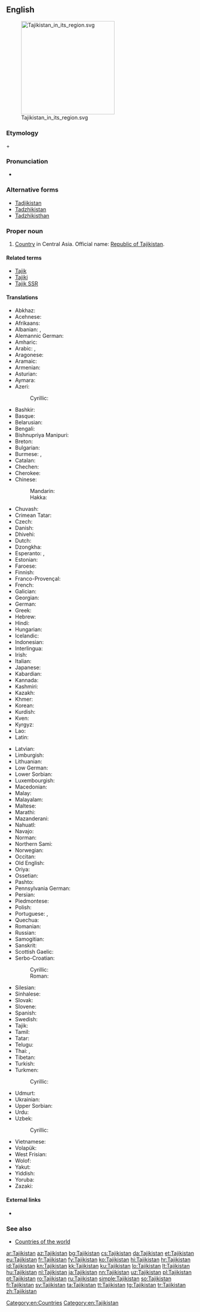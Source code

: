 ==English==
[[File:Tajikistan in its region.svg|thumb|250px]]

===Etymology===
{{etyl|fa|en}} {{m|fa|تاجيک‎|tr=Tājīk}} + {{m|fa|ستان|tr=-stān||-stan}}

===Pronunciation===
* {{audio|En-us-Tajikistan.ogg|Audio (US)|lang=en}}

===Alternative forms===
* [[Tadjikistan]]
* [[Tadzhikistan]]
* [[Tadzhikisthan]]

===Proper noun===
{{en-proper noun}}

# [[country|Country]] in Central Asia. Official name: [[Republic of Tajikistan]].

====Related terms====
* [[Tajik]]
* [[Tajiki]]
* [[Tajik SSR]]

====Translations====
{{trans-top|Republic of Tajikistan}}
* Abkhaz: {{t|ab|Таджикистан}}
* Acehnese: {{t|ace|Tajikistan}}
* Afrikaans: {{t|af|Tadjikistan}}
* Albanian: {{t|sq|Taxhikistani|m}}, {{t|sq|Taxhikistan|m}}
* Alemannic German: {{t|gsw|Tadschikistan}}
* Amharic: {{t|am|ታጂኪስታን|sc=Ethi}}
* Arabic: {{t|ar|طَاجِيكِسْتَان|m}}, {{t|ar|تَاجِيكِسْتَان|m}}
* Aragonese: {{t|an|Tachiquistán}}
* Aramaic: {{t|arc|ܛܐܓܝܩܣܛܐܢ|sc=Hebr}}
* Armenian: {{t|hy|Տաջիկստան}}
* Asturian: {{t|ast|Tayiquistán|m}}
* Aymara: {{t|ay|Tayiksuyu}}
* Azeri: {{t+|az|Tacikistan}}
*: Cyrillic: {{t|az|Таҹикистан|sc=Cyrl}}
* Bashkir: {{t|ba|Тажикстан|sc=Cyrl}}
* Basque: {{t+|eu|Tajikistan}}
* Belarusian: {{t|be|Таджыкіста́н|m}}
* Bengali: {{t|bn|তাজিকিস্তান|sc=Beng}}
* Bishnupriya Manipuri: {{t|bpy|তাজিকিস্তান|tr=tājikistān|sc=Beng}}
* Breton: {{t|br|Tadjikistan}}
* Bulgarian: {{t+|bg|Таджикиста́н|m}}
* Burmese: {{t|my|တာဂျစ်ကစ္စတန်နိုင်ငံ|sc=Mymr}}, {{t|my|တာဂျစ်ကစ္စတန်|sc=Mymr}}
* Catalan: {{t+|ca|Tadjikistan|m}}
* Chechen: {{t|ce|Таджикистан}}
* Cherokee: {{t|chr|ᏔᏥᎩᏍᏔᏂ|sc=Cher}}
* Chinese:
*: Mandarin: {{t+|cmn|塔吉克斯坦|tr=Tǎjíkèsītǎn|sc=Hani}}
*: Hakka: {{t|hak|塔吉克斯坦|tr=Thap-kit-khiet-sṳ̂-thán|sc=Hans}}
* Chuvash: {{t|cv|Таджикистан}}
* Crimean Tatar: {{t|crh|Tacikistan}}
* Czech: {{t+|cs|Tádžikistán|m}}
* Danish: {{t|da|Tadsjikistan}}
* Dhivehi: {{t|dv|ތަޖިކިސްތާން|sc=Thaa}}
* Dutch: {{t+|nl|Tadzjikistan}}
* Dzongkha: {{t|dz|ཏ་ཇག་ཀིསི་ཏཱན་|sc=Tibt}}
* Esperanto: {{t|eo|Taĝikio}}, {{t|eo|Taĝikistano}}
* Estonian: {{t+|et|Tadžikistan}}
* Faroese: {{t|fo|Tadsjikistan|n}}
* Finnish: {{t+|fi|Tadžikistan}}
* Franco-Provençal: {{t|frp|Tadj·iquistan}}
* French: {{t+|fr|Tadjikistan|m}}
* Galician: {{t+|gl|Taxiquistán|m}}
* Georgian: {{t|ka|ტაჯიკეთი|sc=Geor}}
* German: {{t+|de|Tadschikistan|n}}
* Greek: {{t+|el|Τατζικιστάν|n}}
* Hebrew: {{t|he|טָגִ׳יקִיסְטָן|m|tr=tajikistan|sc=Hebr}}
* Hindi: {{t+|hi|ताजिकिस्तान|m|sc=Deva}}
* Hungarian: {{t+|hu|Tádzsikisztán}}
* Icelandic: {{t+|is|Tadsjikistan}}
* Indonesian: {{t+|id|Tajikistan}}
* Interlingua: {{t|ia|Tadzhikistan}}
* Irish: {{t|ga|Táidsíceastáin|f|alt=an Táidsíceastáin}}
* Italian: {{t+|it|Tagikistan|m}}
* Japanese: {{t+|ja|タジキスタン|tr=Tajikisutan}}
* Kabardian: {{t|kbd|Таджыкыстэн}}
* Kannada: {{t|kn|ತಜಿಕಿಸ್ತಾನ್|sc=Knda}}
* Kashmiri: {{t|ks|ताजिकिस्थान|tr=tājikisthān|sc=ks-Arab}}
* Kazakh: {{t|kk|Тәжікстан}}
* Khmer: {{t|km|តាជីគីស្ថាន|tr=taajiikiistʰaan|sc=Khmr}}
* Korean: {{t+|ko|^타지키스탄|sc=Kore}}
* Kurdish: {{t+|ku|Tacîkistan}}
* Kven: {{t|fkv|Tadžikistan}}
* Kyrgyz: {{t+|ky|Тажикстан}}
* Lao: {{t|lo|ຕັກຊີກິສະຖານ|sc=Laoo}}
* Latin: {{t|la|Tadzikistania|f}}
{{trans-mid}}
* Latvian: {{t+|lv|Tadžikistāna|f}}
* Limburgish: {{t|li|Tadzjikistan}}
* Lithuanian: {{t+|lt|Tadžikija|f}}
* Low German: {{t|nds|Tadschikistan}}
* Lower Sorbian: {{t|dsb|Tadžikistan}}
* Luxembourgish: {{t|lb|Tadschikistan}}
* Macedonian: {{t|mk|Таџикиста́н|m}}
* Malay: {{t|ms|Tajikistan}}
* Malayalam: {{t|ml|താജിക്കിസ്ഥാന്‍|sc=Mlym}}
* Maltese: {{t|mt|Taġikistan}}
* Marathi: {{t|mr|ताजिकिस्तान|sc=Deva}}
* Mazanderani: {{t|mzn|تاجیکستون}}
* Nahuatl: {{t|nah|Tayictlālpan}}
* Navajo: {{t|nv|Tʼajiʼ bikéyah}}
* Norman: {{t|nrf|Tajikistan|m}}
* Northern Sami: {{t|se|Tažikistan}}
* Norwegian: {{t+|no|Tadsjikistan}}
* Occitan: {{t|oc|Tatgiquistan}}
* Old English: {{t|ang|Tacgicastan}}
* Oriya: {{t|or|ତାଜିକିସ୍ତାନ|sc=Orya}}
* Ossetian: {{t|os|Таджикистан}}
* Pashto: {{t+|ps|تاجکستان|tr=tâjikestân|sc=ps-Arab}}
* Pennsylvania German: {{t|pdc|Datschikischtaan}}
* Persian: {{t+|fa|تاجیکستان|tr=tâjikestân|sc=fa-Arab}}
* Piedmontese: {{t|pms|Tagikistan|m}}
* Polish: {{t+|pl|Tadżykistan|m-in}}
* Portuguese: {{t+|pt|Tajiquistão|m}}, {{t+|pt|Tadjiquistão|m}}
* Quechua: {{t|qu|Tayiksuyu}}
* Romanian: {{t+|ro|Tadjikistan|n}}
* Russian: {{t+|ru|Таджикиста́н|m}}
* Samogitian: {{t|sgs|Tadžikistans}}
* Sanskrit: {{t|sa|ताजिकिस्थान|tr=tājikisthāna|sc=Deva}}
* Scottish Gaelic: {{t|gd|Taidigeastàn}}
* Serbo-Croatian:
*: Cyrillic: {{t|sh|Таџикистан|m|sc=Cyrl}}
*: Roman: {{t+|sh|Tadžikistan|m}}
* Silesian: {{t|szl|Tadžykistan|m}}
* Sinhalese: {{t|si|ටජිකිස්ථාන්|sc=Sinh}}
* Slovak: {{t|sk|Tadžikistan|m}}
* Slovene: {{t+|sl|Tadžíkistan|m}}
* Spanish: {{t+|es|Tayikistán|m}}
* Swedish: {{t+|sv|Tadzjikistan}}
* Tajik: {{t+|tg|Тоҷикистон}}
* Tamil: {{t|ta|தஜிகிஸ்தான்}}
* Tatar: {{t|tt|Таҗикстан}}
* Telugu: {{t+|te|తజికిస్తాన్}}
* Thai: {{t+|th|ทาจิกิสถาน|sc=Thai}}, {{t|th|ประเทศทาจิกิสถาน|tr=bprà-têet taa-jì-gís-tǎan|sc=Thai}}
* Tibetan: {{t|bo|ཐ་ཇི་ཁེ་སི་ཏན}}
* Turkish: {{t+|tr|Tacikistan}}
* Turkmen: {{t|tk|Täjigistan}}
*: Cyrillic: {{t|tk|Тәжигистан|sc=Cyrl}}
* Udmurt: {{t|udm|Таджикистан}}
* Ukrainian: {{t+|uk|Таджикиста́н|m}}
* Upper Sorbian: {{t|hsb|Tadźikistan}}
* Urdu: {{t|ur|تاجکستان|m|tr=tājikistān|sc=ur-Arab}}
* Uzbek: {{t+|uz|Tojikiston}}
*: Cyrillic: {{t|uz|Тожикистон|sc=Cyrl}}
* Vietnamese: {{t|vi|Tát-gi-ki-xtan}}
* Volapük: {{t|vo|Tacikistän}}
* West Frisian: {{t|fy|Tadzjikistan}}
* Wolof: {{t|wo|Tajikistaan}}
* Yakut: {{t|sah|Тадьикистан}}
* Yiddish: {{t|yi|טאדזשיקיסטאן}}
* Yoruba: {{t|yo|Tajikistan}}
* Zazaki: {{t|zza|Tacikıstan}}
{{trans-bottom}}

====External links====
* {{pedialite}}

===See also===
* [[Appendix:Countries of the world|Countries of the world]]

[[Category:en:Countries]]
[[Category:en:Tajikistan]]

[[ar:Tajikistan]]
[[az:Tajikistan]]
[[bg:Tajikistan]]
[[cs:Tajikistan]]
[[da:Tajikistan]]
[[et:Tajikistan]]
[[eu:Tajikistan]]
[[fr:Tajikistan]]
[[fy:Tajikistan]]
[[ko:Tajikistan]]
[[hi:Tajikistan]]
[[hr:Tajikistan]]
[[id:Tajikistan]]
[[kn:Tajikistan]]
[[kk:Tajikistan]]
[[ku:Tajikistan]]
[[lo:Tajikistan]]
[[lt:Tajikistan]]
[[hu:Tajikistan]]
[[nl:Tajikistan]]
[[ja:Tajikistan]]
[[nn:Tajikistan]]
[[uz:Tajikistan]]
[[pl:Tajikistan]]
[[pt:Tajikistan]]
[[ro:Tajikistan]]
[[ru:Tajikistan]]
[[simple:Tajikistan]]
[[so:Tajikistan]]
[[fi:Tajikistan]]
[[sv:Tajikistan]]
[[ta:Tajikistan]]
[[tt:Tajikistan]]
[[tg:Tajikistan]]
[[tr:Tajikistan]]
[[zh:Tajikistan]]